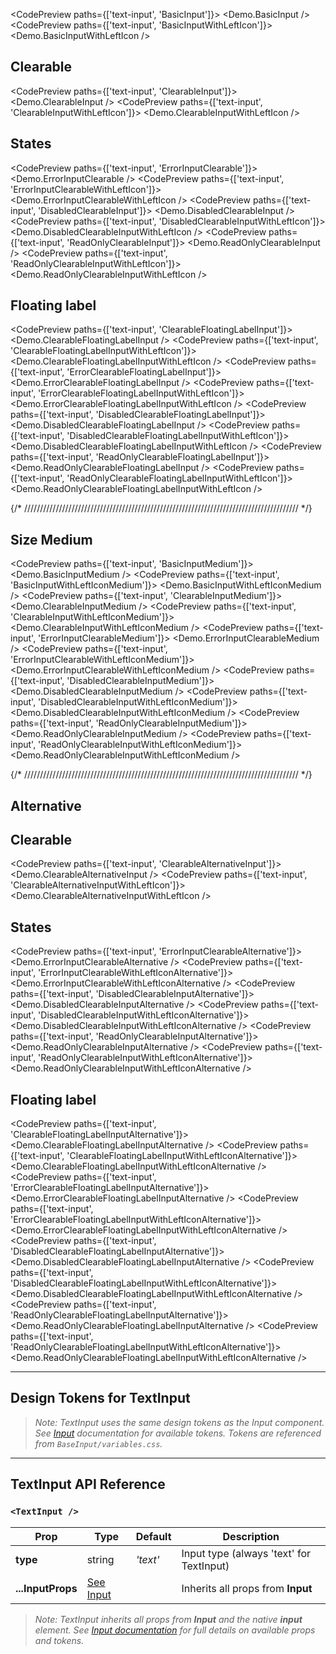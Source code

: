
<CodePreview paths={['text-input', 'BasicInput']}>
  <Demo.BasicInput />
</CodePreview>
<CodePreview paths={['text-input', 'BasicInputWithLeftIcon']}>
  <Demo.BasicInputWithLeftIcon />
</CodePreview>

## Clearable

<CodePreview paths={['text-input', 'ClearableInput']}>
  <Demo.ClearableInput />
</CodePreview>
<CodePreview paths={['text-input', 'ClearableInputWithLeftIcon']}>
  <Demo.ClearableInputWithLeftIcon />
</CodePreview>

## States

<CodePreview paths={['text-input', 'ErrorInputClearable']}>
  <Demo.ErrorInputClearable />
</CodePreview>
<CodePreview paths={['text-input', 'ErrorInputClearableWithLeftIcon']}>
  <Demo.ErrorInputClearableWithLeftIcon />
</CodePreview>
<CodePreview paths={['text-input', 'DisabledClearableInput']}>
  <Demo.DisabledClearableInput />
</CodePreview>
<CodePreview paths={['text-input', 'DisabledClearableInputWithLeftIcon']}>
  <Demo.DisabledClearableInputWithLeftIcon />
</CodePreview>
<CodePreview paths={['text-input', 'ReadOnlyClearableInput']}>
  <Demo.ReadOnlyClearableInput />
</CodePreview>
<CodePreview paths={['text-input', 'ReadOnlyClearableInputWithLeftIcon']}>
  <Demo.ReadOnlyClearableInputWithLeftIcon />
</CodePreview>

## Floating label

<CodePreview paths={['text-input', 'ClearableFloatingLabelInput']}>
  <Demo.ClearableFloatingLabelInput />
</CodePreview>
<CodePreview paths={['text-input', 'ClearableFloatingLabelInputWithLeftIcon']}>
  <Demo.ClearableFloatingLabelInputWithLeftIcon />
</CodePreview>
<CodePreview paths={['text-input', 'ErrorClearableFloatingLabelInput']}>
  <Demo.ErrorClearableFloatingLabelInput />
</CodePreview>
<CodePreview paths={['text-input', 'ErrorClearableFloatingLabelInputWithLeftIcon']}>
  <Demo.ErrorClearableFloatingLabelInputWithLeftIcon />
</CodePreview>
<CodePreview paths={['text-input', 'DisabledClearableFloatingLabelInput']}>
  <Demo.DisabledClearableFloatingLabelInput />
</CodePreview>
<CodePreview paths={['text-input', 'DisabledClearableFloatingLabelInputWithLeftIcon']}>
  <Demo.DisabledClearableFloatingLabelInputWithLeftIcon />
</CodePreview>
<CodePreview paths={['text-input', 'ReadOnlyClearableFloatingLabelInput']}>
  <Demo.ReadOnlyClearableFloatingLabelInput />
</CodePreview>
<CodePreview paths={['text-input', 'ReadOnlyClearableFloatingLabelInputWithLeftIcon']}>
  <Demo.ReadOnlyClearableFloatingLabelInputWithLeftIcon />
</CodePreview>

{/* /////////////////////////////////////////////////////////////////////////////////////// */}

## Size Medium

<CodePreview paths={['text-input', 'BasicInputMedium']}>
  <Demo.BasicInputMedium />
</CodePreview>
<CodePreview paths={['text-input', 'BasicInputWithLeftIconMedium']}>
  <Demo.BasicInputWithLeftIconMedium />
</CodePreview>
<CodePreview paths={['text-input', 'ClearableInputMedium']}>
  <Demo.ClearableInputMedium />
</CodePreview>
<CodePreview paths={['text-input', 'ClearableInputWithLeftIconMedium']}>
  <Demo.ClearableInputWithLeftIconMedium />
</CodePreview>
<CodePreview paths={['text-input', 'ErrorInputClearableMedium']}>
  <Demo.ErrorInputClearableMedium />
</CodePreview>
<CodePreview paths={['text-input', 'ErrorInputClearableWithLeftIconMedium']}>
  <Demo.ErrorInputClearableWithLeftIconMedium />
</CodePreview>
<CodePreview paths={['text-input', 'DisabledClearableInputMedium']}>
  <Demo.DisabledClearableInputMedium />
</CodePreview>
<CodePreview paths={['text-input', 'DisabledClearableInputWithLeftIconMedium']}>
  <Demo.DisabledClearableInputWithLeftIconMedium />
</CodePreview>
<CodePreview paths={['text-input', 'ReadOnlyClearableInputMedium']}>
  <Demo.ReadOnlyClearableInputMedium />
</CodePreview>
<CodePreview paths={['text-input', 'ReadOnlyClearableInputWithLeftIconMedium']}>
  <Demo.ReadOnlyClearableInputWithLeftIconMedium />
</CodePreview>

{/* /////////////////////////////////////////////////////////////////////////////////////// */}

## Alternative

## Clearable

<CodePreview paths={['text-input', 'ClearableAlternativeInput']}>
  <Demo.ClearableAlternativeInput />
</CodePreview>
<CodePreview paths={['text-input', 'ClearableAlternativeInputWithLeftIcon']}>
  <Demo.ClearableAlternativeInputWithLeftIcon />
</CodePreview>

## States

<CodePreview paths={['text-input', 'ErrorInputClearableAlternative']}>
  <Demo.ErrorInputClearableAlternative />
</CodePreview>
<CodePreview paths={['text-input', 'ErrorInputClearableWithLeftIconAlternative']}>
  <Demo.ErrorInputClearableWithLeftIconAlternative />
</CodePreview>
<CodePreview paths={['text-input', 'DisabledClearableInputAlternative']}>
  <Demo.DisabledClearableInputAlternative />
</CodePreview>
<CodePreview paths={['text-input', 'DisabledClearableInputWithLeftIconAlternative']}>
  <Demo.DisabledClearableInputWithLeftIconAlternative />
</CodePreview>
<CodePreview paths={['text-input', 'ReadOnlyClearableInputAlternative']}>
  <Demo.ReadOnlyClearableInputAlternative />
</CodePreview>
<CodePreview paths={['text-input', 'ReadOnlyClearableInputWithLeftIconAlternative']}>
  <Demo.ReadOnlyClearableInputWithLeftIconAlternative />
</CodePreview>

## Floating label

<CodePreview paths={['text-input', 'ClearableFloatingLabelInputAlternative']}>
  <Demo.ClearableFloatingLabelInputAlternative />
</CodePreview>
<CodePreview paths={['text-input', 'ClearableFloatingLabelInputWithLeftIconAlternative']}>
  <Demo.ClearableFloatingLabelInputWithLeftIconAlternative />
</CodePreview>
<CodePreview paths={['text-input', 'ErrorClearableFloatingLabelInputAlternative']}>
  <Demo.ErrorClearableFloatingLabelInputAlternative />
</CodePreview>
<CodePreview paths={['text-input', 'ErrorClearableFloatingLabelInputWithLeftIconAlternative']}>
  <Demo.ErrorClearableFloatingLabelInputWithLeftIconAlternative />
</CodePreview>
<CodePreview paths={['text-input', 'DisabledClearableFloatingLabelInputAlternative']}>
  <Demo.DisabledClearableFloatingLabelInputAlternative />
</CodePreview>
<CodePreview paths={['text-input', 'DisabledClearableFloatingLabelInputWithLeftIconAlternative']}>
  <Demo.DisabledClearableFloatingLabelInputWithLeftIconAlternative />
</CodePreview>
<CodePreview paths={['text-input', 'ReadOnlyClearableFloatingLabelInputAlternative']}>
  <Demo.ReadOnlyClearableFloatingLabelInputAlternative />
</CodePreview>
<CodePreview paths={['text-input', 'ReadOnlyClearableFloatingLabelInputWithLeftIconAlternative']}>
  <Demo.ReadOnlyClearableFloatingLabelInputWithLeftIconAlternative />
</CodePreview>

---

## Design Tokens for TextInput

> _Note: TextInput uses the same design tokens as the Input component. See [Input](../base-input/dev) documentation for available tokens. Tokens are referenced from `BaseInput/variables.css`._

---

## TextInput API Reference

### `<TextInput />`

| **Prop**          | **Type**                       | **Default** | **Description**                          |
| ----------------- | ------------------------------ | ----------- | ---------------------------------------- |
| **type**          | string                         | _'text'_    | Input type (always 'text' for TextInput) |
| **...InputProps** | [See Input](../base-input/dev) |             | Inherits all props from **Input**        |

> _Note: TextInput inherits all props from **Input** and the native **input** element. See [Input documentation](../base-input/dev) for full details on available props and tokens._
